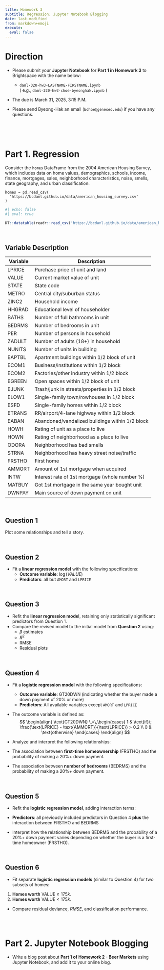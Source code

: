 ```yaml
---
title: Homework 3
subtitle: Regression; Jupyter Notebook Blogging
date: last-modified
from: markdown+emoji
execute: 
  eval: false
---
```


# Direction

- Please submit your **Jupyter Notebook** for **Part 1 in Homework 3** to Brightspace with the name below:

  - `danl-320-hw3-LASTNAME-FIRSTNAME.ipynb`\
  ( e.g., `danl-320-hw3-choe-byeonghak.ipynb` )

- The due is March 31, 2025, 3:15 P.M.

- Please send Byeong-Hak an email (`bchoe@geneseo.edu`) if you have any questions.

<br><br><br>




# Part 1. Regression

Consider the `homes` DataFrame from the 2004 American Housing Survey, which includes data on home values, demographics, schools, income, finance, mortgages, sales, neighborhood characteristics, noise, smells, state geography, and urban classification.

```.python
homes = pd.read_csv(
  'https://bcdanl.github.io/data/american_housing_survey.csv'
)
```


```r
#| echo: false
#| eval: true

DT::datatable(readr::read_csv('https://bcdanl.github.io/data/american_housing_survey.csv'))
```


<br>

## Variable Description

| Variable | Description |
|----------|------------|
| LPRICE  | Purchase price of unit and land |
| VALUE   | Current market value of unit |
| STATE   | State code |
| METRO   | Central city/suburban status |
| ZINC2   | Household income |
| HHGRAD  | Educational level of householder |
| BATHS   | Number of full bathrooms in unit |
| BEDRMS  | Number of bedrooms in unit |
| PER     | Number of persons in household |
| ZADULT  | Number of adults (18+) in household |
| NUNITS  | Number of units in building |
| EAPTBL  | Apartment buildings within 1/2 block of unit |
| ECOM1   | Business/institutions within 1/2 block |
| ECOM2   | Factories/other industry within 1/2 block |
| EGREEN  | Open spaces within 1/2 block of unit |
| EJUNK   | Trash/junk in streets/properties in 1/2 block |
| ELOW1   | Single-family town/rowhouses in 1/2 block |
| ESFD    | Single-family homes within 1/2 block |
| ETRANS  | RR/airport/4-lane highway within 1/2 block |
| EABAN   | Abandoned/vandalized buildings within 1/2 block |
| HOWH    | Rating of unit as a place to live |
| HOWN    | Rating of neighborhood as a place to live |
| ODORA   | Neighborhood has bad smells |
| STRNA   | Neighborhood has heavy street noise/traffic |
| FRSTHO  | First home |
| AMMORT  | Amount of 1st mortgage when acquired |
| INTW    | Interest rate of 1st mortgage (whole number %) |
| MATBUY  | Got 1st mortgage in the same year bought unit |
| DWNPAY  | Main source of down payment on unit |

<br>


## Question 1
Plot some relationships and tell a story.

<br>

## Question 2
- Fit a **linear regression model** with the following specifications:
  - **Outcome variable**: $\log(VALUE)$
  - **Predictors**: all but `AMORT` and `LPRICE`

<br>

## Question 3
- Refit the **linear regression model**, retaining only statistically significant predictors from Question 1. 
- Compare the revised model to the initial model from **Question 2** using:
	-	$\beta$ estimates
	-	$R^2$
	-	RMSE
	-	Residual plots

<br>

## Question 4
- Fit a **logistic regression model** with the following specifications:
  - **Outcome variable**: $\text{GT20DWN}$ (indicating whether the buyer made a down payment of 20% or more)
  - **Predictors**: All available variables except `AMORT` and `LPRICE`

- The outcome variable is defined as:
$$
\begin{align}
\text{GT20DWN} \,=\,\begin{cases}
1 & \text{if}\; \frac{\text{LPRICE} - \text{AMMORT}}{\text{LPRICE}} > 0.2 \\
0 & \text{otherwise}
\end{cases}
\end{align}
$$

-	Analyze and interpret the following relationships:
  - The association between **first-time homeownership** ($\text{FRSTHO}$) and the probability of making a 20%+ down payment.
  - The association between **number of bedrooms** ($\text{BEDRMS}$) and the probability of making a 20%+ down payment.

<br>



## Question 5
-	Refit the **logistic regression model**, adding interaction terms:
  - **Predictors**: all previously included predictors in Question 4 **plus** the interaction between $\text{FRSTHO}$ and $\text{BEDRMS}$

- Interpret how the relationship between BEDRMS and the probability of a 20%+ down payment varies depending on whether the buyer is a first-time homeowner ($\text{FRSTHO}$). 

<br>



## Question 6
-	Fit separate **logistic regression models** (similar to Question 4) for two subsets of homes:
  1. **Homes worth** $\text{VALUE} \geq 175k$. 
  2. **Homes worth** $\text{VALUE} < 175k$. 
- Compare residual deviance, $RMSE$, and classification performance.


<br><br>


# Part 2. Jupyter Notebook Blogging

- Write a blog post about **Part 1 of Homework 2 - Beer Markets** using Jupyter Notebook, and add it to your online blog.

<br>
